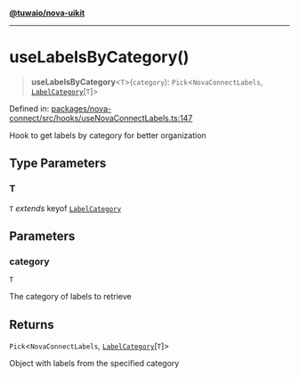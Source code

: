 [**@tuwaio/nova-uikit**](../../../../README.md)

***

# useLabelsByCategory()

> **useLabelsByCategory**\<`T`\>(`category`): `Pick`\<`NovaConnectLabels`, [`LabelCategory`](../type-aliases/LabelCategory.md)\[`T`\]\>

Defined in: [packages/nova-connect/src/hooks/useNovaConnectLabels.ts:147](https://github.com/TuwaIO/nova-uikit/blob/941686f5cef2d9d428cf81a1b76de3074dd4e31d/packages/nova-connect/src/hooks/useNovaConnectLabels.ts#L147)

Hook to get labels by category for better organization

## Type Parameters

### T

`T` *extends* keyof [`LabelCategory`](../type-aliases/LabelCategory.md)

## Parameters

### category

`T`

The category of labels to retrieve

## Returns

`Pick`\<`NovaConnectLabels`, [`LabelCategory`](../type-aliases/LabelCategory.md)\[`T`\]\>

Object with labels from the specified category
